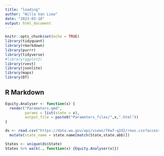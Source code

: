 ```yaml
---
title: "loading"
author: "Willa Van Liew"
date: "2023-03-18"
output: html_document
---
```

```r
knitr::opts_chunk$set(echo = TRUE)
library(tidyquant)
library(rmarkdown)
library(purrr)
library(tidyverse)
#library(ggplot2)
library(rvest)
library(jsonlite)
library(maps)
library(DT)
```

## R Markdown
```r

Equity.Analyser <- function(x) {
  render("Parameters.qmd", 
         params = list(state = x),
         output_file = paste0("Parameters_files/",x,".html"))
}

ds <- read.csv("https://data.wa.gov/api/views/f6w7-q2d2/rows.csv?accessType=DOWNLOAD") |>
  mutate(state_name = state.name[match(State,state.abb)])
```
```r
States <- unique(ds$State)
States %>% walk(., function(x) {Equity.Analyser(x)})
```

